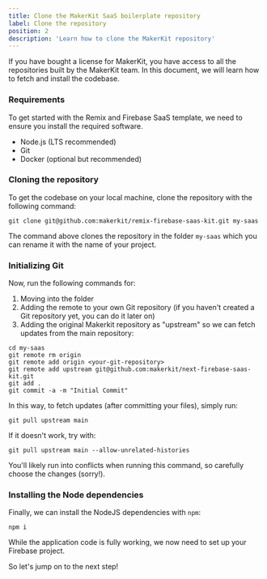```yaml
---
title: Clone the MakerKit SaaS boilerplate repository
label: Clone the repository
position: 2
description: 'Learn how to clone the MakerKit repository'
---
```


If you have bought a license for MakerKit, you have access to all the
repositories built by the MakerKit team. In this document, we will learn how
to fetch and install the codebase.

### Requirements

To get started with the Remix and Firebase SaaS template, we need to ensure
you install the required software.

- Node.js (LTS recommended)
- Git
- Docker (optional but recommended)

### Cloning the repository

To get the codebase on your local machine, clone the repository with the
following command:

```
git clone git@github.com:makerkit/remix-firebase-saas-kit.git my-saas
```

The command above clones the repository in the folder `my-saas` which
you can rename it with the name of your project.

### Initializing Git

Now, run the following commands for:

1. Moving into the folder
2. Adding the remote to your own Git repository (if you haven't created a Git repository yet, you can do it later on)
3. Adding the original Makerkit repository as "upstream" so we can fetch updates from the main repository:

```
cd my-saas
git remote rm origin
git remote add origin <your-git-repository>
git remote add upstream git@github.com:makerkit/next-firebase-saas-kit.git
git add .
git commit -a -m "Initial Commit"
```

In this way, to fetch updates (after committing your files), simply run:

```
git pull upstream main
```

If it doesn't work, try with:

```
git pull upstream main --allow-unrelated-histories
```

You'll likely run into conflicts when running this command, so carefully choose the changes (sorry!).

### Installing the Node dependencies

Finally, we can install the NodeJS dependencies with `npm`:

```
npm i
```

While the application code is fully working, we now need to set up your Firebase
project.

So let's jump on to the next step!
